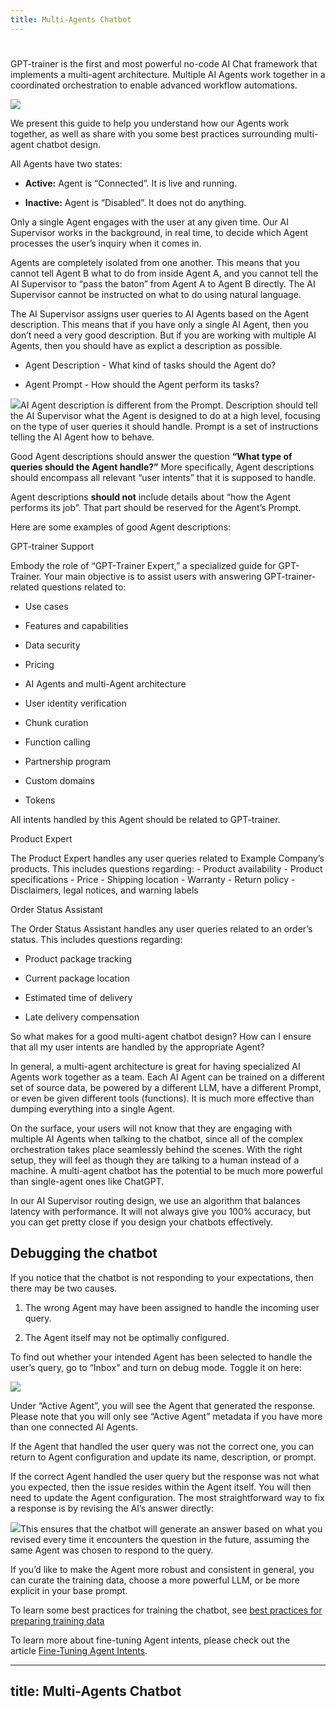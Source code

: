 ```yaml
---
title: Multi-Agents Chatbot
---
```


#

GPT-trainer is the first and most powerful no-code AI Chat framework that implements a multi-agent architecture. Multiple AI Agents work together in a coordinated orchestration to enable advanced workflow automations.

![](multiagent1.PNG)

We present this guide to help you understand how our Agents work together, as well as share with you some best practices surrounding multi-agent chatbot design.

All Agents have two states:

* **Active:** Agent is “Connected”. It is live and running.

* **Inactive:** Agent is “Disabled”. It does not do anything.

Only a single Agent engages with the user at any given time. Our AI Supervisor works in the background, in real time, to decide which Agent processes the user’s inquiry when it comes in.

Agents are completely isolated from one another. This means that you cannot tell Agent B what to do from inside Agent A, and you cannot tell the AI Supervisor to “pass the baton” from Agent A to Agent B directly. The AI Supervisor cannot be instructed on what to do using natural language.

The AI Supervisor assigns user queries to AI Agents based on the Agent description. This means that if you have only a single AI Agent, then you don’t need a very good description. But if you are working with multiple AI Agents, then you should have as explict a description as possible.

* Agent Description - What kind of tasks should the Agent do?

* Agent Prompt - How should the Agent perform its tasks?

![](multiagent2.PNG)AI Agent description is different from the Prompt. Description should tell the AI Supervisor what the Agent is designed to do at a high level, focusing on the type of user queries it should handle. Prompt is a set of instructions telling the AI Agent how to behave.

Good Agent descriptions should answer the question **“What type of queries should the Agent handle?”** More specifically, Agent descriptions should encompass all relevant “user intents” that it is supposed to handle.

Agent descriptions **should not** include details about “how the Agent performs its job”. That part should be reserved for the Agent’s Prompt.

Here are some examples of good Agent descriptions:

GPT-trainer Support

Embody the role of “GPT-Trainer Expert,” a specialized guide for GPT-Trainer. Your main objective is to assist users with answering GPT-trainer-related questions related to:

* Use cases

* Features and capabilities

* Data security

* Pricing

* AI Agents and multi-Agent architecture

* User identity verification

* Chunk curation

* Function calling

* Partnership program

* Custom domains

* Tokens

All intents handled by this Agent should be related to GPT-trainer.

Product Expert

The Product Expert handles any user queries related to Example Company’s products. This includes questions regarding: - Product availability - Product specifications - Price - Shipping location - Warranty - Return policy - Disclaimers, legal notices, and warning labels

Order Status Assistant

The Order Status Assistant handles any user queries related to an order’s status. This includes questions regarding:

* Product package tracking

* Current package location

* Estimated time of delivery

* Late delivery compensation

So what makes for a good multi-agent chatbot design? How can I ensure that all my user intents are handled by the appropriate Agent?

In general, a multi-agent architecture is great for having specialized AI Agents work together as a team. Each AI Agent can be trained on a different set of source data, be powered by a different LLM, have a different Prompt, or even be given different tools (functions). It is much more effective than dumping everything into a single Agent.

On the surface, your users will not know that they are engaging with multiple AI Agents when talking to the chatbot, since all of the complex orchestration takes place seamlessly behind the scenes. With the right setup, they will feel as though they are talking to a human instead of a machine. A multi-agent chatbot has the potential to be much more powerful than single-agent ones like ChatGPT.

In our AI Supervisor routing design, we use an algorithm that balances latency with performance. It will not always give you 100% accuracy, but you can get pretty close if you design your chatbots effectively.

[​](https://guide.gpt-trainer.com/multi-agents-chatbot#debugging-the-chatbot)
Debugging the chatbot
---------------------

If you notice that the chatbot is not responding to your expectations, then there may be two causes.

1. The wrong Agent may have been assigned to handle the incoming user query.

2. The Agent itself may not be optimally configured.

To find out whether your intended Agent has been selected to handle the user’s query, go to “Inbox” and turn on debug mode. Toggle it on here:

![](https://mintlify.s3.us-west-1.amazonaws.com/paladinmaxinc/images/multi-agents-chatbot-6.png)

Under “Active Agent”, you will see the Agent that generated the response. Please note that you will only see “Active Agent” metadata if you have more than one connected AI Agents.

If the Agent that handled the user query was not the correct one, you can return to Agent configuration and update its name, description, or prompt.

If the correct Agent handled the user query but the response was not what you expected, then the issue resides within the Agent itself. You will then need to update the Agent configuration. The most straightforward way to fix a response is by revising the AI’s answer directly:

![](multiagent3.PNG)This ensures that the chatbot will generate an answer based on what you revised every time it encounters the question in the future, assuming the same Agent was chosen to respond to the query.

If you’d like to make the Agent more robust and consistent in general, you can curate the training data, choose a more powerful LLM, or be more explicit in your base prompt.

To learn some best practices for training the chatbot, see [best practices for preparing training data](https://guide.gpt-trainer.com/best-practices)

To learn more about fine-tuning Agent intents, please check out the article [Fine-Tuning Agent Intents](https://guide.gpt-trainer.com/fine-tuning-agent-intents).

---
title: Multi-Agents Chatbot
---